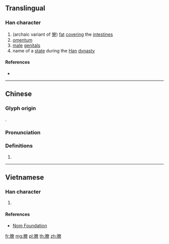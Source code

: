{{character info/new}}
==Translingual==

===Han character===
{{Han char|rn=130|rad=肉|as=12|sn=16|four=24296|canj=BKCF|ids=⿰[[肉|⺼]][[尞]]}}

# (archaic variant of [[膋]]) [[fat]] [[cover]]ing the [[intestine]]s
# [[omentum]]
# [[male]] [[genital]]s
# name of a [[state]] during the [[Han]] [[dynasty]]

====References====
* {{Han ref|kx=0994.080|dkj=29865|dj=1445.210|hdz=32111.090|uh=81AB|ud=33195|bh=EAED|bd=60141}}

----

==Chinese==
{{zh-forms}}

===Glyph origin===
{{Han etym}}
{{Han compound|肉|尞|c1=s|c2=p|t1=body|ls=psc}}.

===Pronunciation===
{{zh-pron
|m=liáo
|c=liu4
|mc=y
|oc=y
|ma=
|cat=n,pn
}}

===Definitions===
{{zh-hanzi}}

# {{rfdef|lang=zh}}

----

==Vietnamese==

===Han character===
{{vi-readings|rs=肉12| hanviet = lèo}}

# {{defn|lang=vi|sort=肉12}}

====References====
*[http://nomfoundation.org/common/nom_details.php?codepoint=81ab Nom Foundation]

[[fr:膫]]
[[mg:膫]]
[[pl:膫]]
[[th:膫]]
[[zh:膫]]
